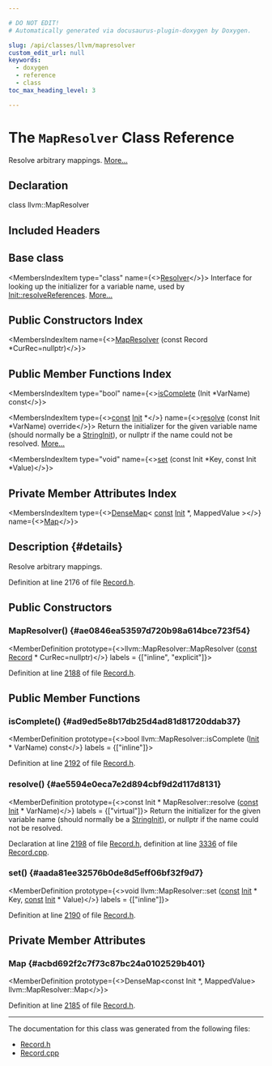 ```yaml
---

# DO NOT EDIT!
# Automatically generated via docusaurus-plugin-doxygen by Doxygen.

slug: /api/classes/llvm/mapresolver
custom_edit_url: null
keywords:
  - doxygen
  - reference
  - class
toc_max_heading_level: 3

---
```





# The `MapResolver` Class Reference

<DoxygenPage pluginConfig={pluginConfig}>

Resolve arbitrary mappings. <a href="#details">More...</a>

## Declaration

<CodeBlock>class llvm::MapResolver</CodeBlock>

## Included Headers

<IncludesList>
<IncludesListItem
  filePath="llvm/TableGen/Record.h"
  permalink="/docs/api/files/include/include/llvm/include/llvm/tablegen/record-h"
  isLocal="true" />
</IncludesList>

## Base class

<MembersIndex>

<MembersIndexItem
  type="class"
  name={<><a href="/docs/api/classes/llvm/resolver">Resolver</a></>}>
Interface for looking up the initializer for a variable name, used by <a href="/docs/api/classes/llvm/init/#a00581957c4bb1587a458c3fbf4326f7a">Init::resolveReferences</a>. <a href="/docs/api/classes/llvm/resolver/#details">More...</a>
</MembersIndexItem>

</MembersIndex>

## Public Constructors Index

<MembersIndex>

<MembersIndexItem
  name={<><a href="#ae0846ea53597d720b98a614bce723f54">MapResolver</a> (const Record &#42;CurRec=nullptr)</>}>
</MembersIndexItem>

</MembersIndex>

## Public Member Functions Index

<MembersIndex>

<MembersIndexItem
  type="bool"
  name={<><a href="#ad9ed5e8b17db25d4ad81d81720ddab37">isComplete</a> (Init &#42;VarName) const</>}>
</MembersIndexItem>

<MembersIndexItem
  type={<><a href="/docs/api/files/lib/lib/target/lib/target/aarch64/aarch64promoteconstant-cpp/#a90f8350fecae261c25be85d38b451bff">const</a> <a href="/docs/api/classes/llvm/init">Init</a> &#42;</>}
  name={<><a href="#ae5594e0eca7e2d894cbf9d2d117d8131">resolve</a> (const Init &#42;VarName) override</>}>
Return the initializer for the given variable name (should normally be a <a href="/docs/api/classes/llvm/stringinit">StringInit</a>), or nullptr if the name could not be resolved. <a href="#ae5594e0eca7e2d894cbf9d2d117d8131">More...</a>
</MembersIndexItem>

<MembersIndexItem
  type="void"
  name={<><a href="#aada81ee32576b0de8d5eff06bf32f9d7">set</a> (const Init &#42;Key, const Init &#42;Value)</>}>
</MembersIndexItem>

</MembersIndex>

## Private Member Attributes Index

<MembersIndex>

<MembersIndexItem
  type={<><a href="/docs/api/classes/llvm/densemap">DenseMap</a>&lt; <a href="/docs/api/files/lib/lib/target/lib/target/aarch64/aarch64promoteconstant-cpp/#a90f8350fecae261c25be85d38b451bff">const</a> <a href="/docs/api/classes/llvm/init">Init</a> &#42;, MappedValue &gt;</>}
  name={<><a href="#acbd692f2c7f73c87bc24a0102529b401">Map</a></>}>
</MembersIndexItem>

</MembersIndex>

## Description {#details}

Resolve arbitrary mappings.

Definition at line 2176 of file <a href="/docs/api/files/include/include/llvm/include/llvm/tablegen/record-h">Record.h</a>.

<SectionDefinition>

## Public Constructors

### MapResolver() {#ae0846ea53597d720b98a614bce723f54}

<MemberDefinition
  prototype={<>llvm::MapResolver::MapResolver (<a href="/docs/api/files/lib/lib/target/lib/target/aarch64/aarch64promoteconstant-cpp/#a90f8350fecae261c25be85d38b451bff">const</a> <a href="/docs/api/classes/llvm/record">Record</a> &#42; CurRec=nullptr)</>}
  labels = {["inline", "explicit"]}>

Definition at line <a href="/docs/api/files/include/include/llvm/include/llvm/tablegen/record-h/#l02188">2188</a> of file <a href="/docs/api/files/include/include/llvm/include/llvm/tablegen/record-h">Record.h</a>.
</MemberDefinition>

</SectionDefinition>

<SectionDefinition>

## Public Member Functions

### isComplete() {#ad9ed5e8b17db25d4ad81d81720ddab37}

<MemberDefinition
  prototype={<>bool llvm::MapResolver::isComplete (<a href="/docs/api/classes/llvm/init">Init</a> &#42; VarName) const</>}
  labels = {["inline"]}>

Definition at line <a href="/docs/api/files/include/include/llvm/include/llvm/tablegen/record-h/#l02192">2192</a> of file <a href="/docs/api/files/include/include/llvm/include/llvm/tablegen/record-h">Record.h</a>.
</MemberDefinition>

### resolve() {#ae5594e0eca7e2d894cbf9d2d117d8131}

<MemberDefinition
  prototype={<>const Init &#42; MapResolver::resolve (<a href="/docs/api/files/lib/lib/target/lib/target/aarch64/aarch64promoteconstant-cpp/#a90f8350fecae261c25be85d38b451bff">const</a> <a href="/docs/api/classes/llvm/init">Init</a> &#42; VarName)</>}
  labels = {["virtual"]}>
Return the initializer for the given variable name (should normally be a <a href="/docs/api/classes/llvm/stringinit">StringInit</a>), or nullptr if the name could not be resolved.

Declaration at line <a href="/docs/api/files/include/include/llvm/include/llvm/tablegen/record-h/#l02198">2198</a> of file <a href="/docs/api/files/include/include/llvm/include/llvm/tablegen/record-h">Record.h</a>, definition at line <a href="/docs/api/files/lib/lib/tablegen/record-cpp/#l03336">3336</a> of file <a href="/docs/api/files/lib/lib/tablegen/record-cpp">Record.cpp</a>.
</MemberDefinition>

### set() {#aada81ee32576b0de8d5eff06bf32f9d7}

<MemberDefinition
  prototype={<>void llvm::MapResolver::set (<a href="/docs/api/files/lib/lib/target/lib/target/aarch64/aarch64promoteconstant-cpp/#a90f8350fecae261c25be85d38b451bff">const</a> <a href="/docs/api/classes/llvm/init">Init</a> &#42; Key, <a href="/docs/api/files/lib/lib/target/lib/target/aarch64/aarch64promoteconstant-cpp/#a90f8350fecae261c25be85d38b451bff">const</a> <a href="/docs/api/classes/llvm/init">Init</a> &#42; Value)</>}
  labels = {["inline"]}>

Definition at line <a href="/docs/api/files/include/include/llvm/include/llvm/tablegen/record-h/#l02190">2190</a> of file <a href="/docs/api/files/include/include/llvm/include/llvm/tablegen/record-h">Record.h</a>.
</MemberDefinition>

</SectionDefinition>

<SectionDefinition>

## Private Member Attributes

### Map {#acbd692f2c7f73c87bc24a0102529b401}

<MemberDefinition
  prototype={<>DenseMap&lt;const Init &#42;, MappedValue&gt; llvm::MapResolver::Map</>}>

Definition at line <a href="/docs/api/files/include/include/llvm/include/llvm/tablegen/record-h/#l02185">2185</a> of file <a href="/docs/api/files/include/include/llvm/include/llvm/tablegen/record-h">Record.h</a>.
</MemberDefinition>

</SectionDefinition>

<hr/>

The documentation for this class was generated from the following files:

<ul>
<li><a href="/docs/api/files/include/include/llvm/include/llvm/tablegen/record-h">Record.h</a></li>
<li><a href="/docs/api/files/lib/lib/tablegen/record-cpp">Record.cpp</a></li>
</ul>

</DoxygenPage>
